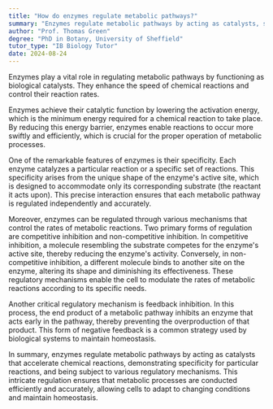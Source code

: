 ```yaml
---
title: "How do enzymes regulate metabolic pathways?"
summary: "Enzymes regulate metabolic pathways by acting as catalysts, speeding up chemical reactions and controlling the rate of reaction."
author: "Prof. Thomas Green"
degree: "PhD in Botany, University of Sheffield"
tutor_type: "IB Biology Tutor"
date: 2024-08-24
---
```


Enzymes play a vital role in regulating metabolic pathways by functioning as biological catalysts. They enhance the speed of chemical reactions and control their reaction rates.

Enzymes achieve their catalytic function by lowering the activation energy, which is the minimum energy required for a chemical reaction to take place. By reducing this energy barrier, enzymes enable reactions to occur more swiftly and efficiently, which is crucial for the proper operation of metabolic processes.

One of the remarkable features of enzymes is their specificity. Each enzyme catalyzes a particular reaction or a specific set of reactions. This specificity arises from the unique shape of the enzyme's active site, which is designed to accommodate only its corresponding substrate (the reactant it acts upon). This precise interaction ensures that each metabolic pathway is regulated independently and accurately.

Moreover, enzymes can be regulated through various mechanisms that control the rates of metabolic reactions. Two primary forms of regulation are competitive inhibition and non-competitive inhibition. In competitive inhibition, a molecule resembling the substrate competes for the enzyme's active site, thereby reducing the enzyme's activity. Conversely, in non-competitive inhibition, a different molecule binds to another site on the enzyme, altering its shape and diminishing its effectiveness. These regulatory mechanisms enable the cell to modulate the rates of metabolic reactions according to its specific needs.

Another critical regulatory mechanism is feedback inhibition. In this process, the end product of a metabolic pathway inhibits an enzyme that acts early in the pathway, thereby preventing the overproduction of that product. This form of negative feedback is a common strategy used by biological systems to maintain homeostasis.

In summary, enzymes regulate metabolic pathways by acting as catalysts that accelerate chemical reactions, demonstrating specificity for particular reactions, and being subject to various regulatory mechanisms. This intricate regulation ensures that metabolic processes are conducted efficiently and accurately, allowing cells to adapt to changing conditions and maintain homeostasis.
    